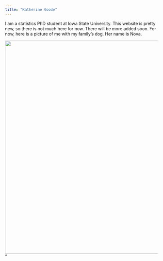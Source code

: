 ```yaml
---
title: "Katherine Goode"
---
```

      
I am a statistics PhD student at Iowa State University. This website is pretty new, so there is not much here for now. There will be more added soon. For now, here is a picture of me with my family's dog. Her name is Nova.

<img src="/images/nova.png" width = 700 />"